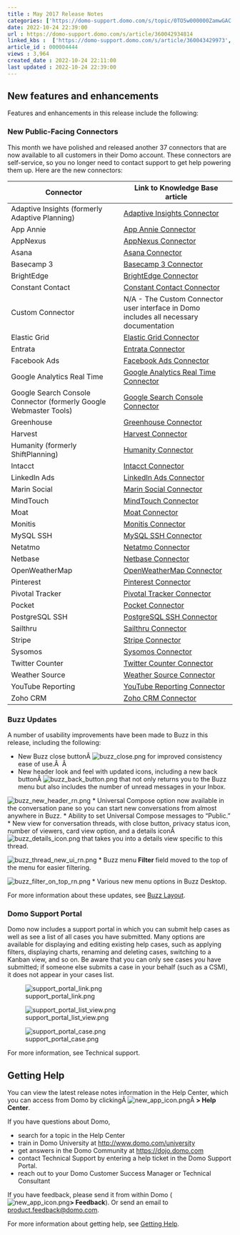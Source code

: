 ```yaml
---
title : May 2017 Release Notes
categories: ['https://domo-support.domo.com/s/topic/0TO5w000000ZamwGAC']
date: 2022-10-24 22:39:00
url : https://domo-support.domo.com/s/article/360042934814
linked_kbs :  ['https://domo-support.domo.com/s/article/360043429973', 'https://domo-support.domo.com/s/article/360042926594', 'https://domo-support.domo.com/s/knowledge-base', 'https://domo-support.domo.com/s/article/360042929714', 'https://domo-support.domo.com/s/article/360042925494', 'https://domo-support.domo.com/s/article/360042931054', 'https://domo-support.domo.com/s/article/360043429953', 'https://domo-support.domo.com/s/article/360042930434', 'https://domo-support.domo.com/s/article/360042928374', 'https://domo-support.domo.com/s/article/360043434673', 'https://domo-support.domo.com/s/article/360042930154', 'https://domo-support.domo.com/s/article/360042928794', 'https://domo-support.domo.com/s/article/360042926434', 'https://domo-support.domo.com/s/article/360043431733', 'https://domo-support.domo.com/s/article/360042931234', 'https://domo-support.domo.com/s/article/360042930314', 'https://domo-support.domo.com/s/article/360043435753', 'https://domo-support.domo.com/s/article/360042929294', 'https://domo-support.domo.com/s/article/360043429693', 'https://domo-support.domo.com/s/article/360042926994', 'https://domo-support.domo.com/s/article/360043435453', 'https://domo-support.domo.com/s/article/360042926954', 'https://domo-support.domo.com/s/article/360042928174', 'https://domo-support.domo.com/s/article/360042929914', 'https://domo-support.domo.com/s/article/360043432133', 'https://domo-support.domo.com/s/article/360043433673', 'https://domo-support.domo.com/s/article/360043434013', 'https://domo-support.domo.com/s/article/360043435513', 'https://domo-support.domo.com/s/article/360042930914', 'https://domo-support.domo.com/s/article/360042922874', 'https://domo-support.domo.com/s/article/360042934814', 'https://domo-support.domo.com/s/article/360043429933', 'https://domo-support.domo.com/s/article/360042926474', 'https://domo-support.domo.com/s/topic/0TO5w000000ZamwGAC', 'https://domo-support.domo.com/s/article/360042930334', 'https://domo-support.domo.com/s/article/360042930274', 'https://domo-support.domo.com/s/article/360043429913', 'https://domo-support.domo.com/s/article/360043433633', 'https://domo-support.domo.com/s/article/360043431593', 'https://domo-support.domo.com/s/article/360043434613', 'https://domo-support.domo.com/s/article/360043431213', 'https://domo-support.domo.com/s/article/360043436213', 'https://domo-support.domo.com/s/article/360042931754', 'https://domo-support.domo.com/s/article/360042928214', 'https://domo-support.domo.com/s/article/360042928874', 'https://domo-support.domo.com/s/article/360043433013']
article_id : 000004444
views : 3,964
created_date : 2022-10-24 22:11:00
last updated : 2022-10-24 22:39:00
---
```




New features and enhancements
-----------------------------


Features and enhancements in this release include the following:


### New Public-Facing Connectors


This month we have polished and released another 37 connectors that are now available to all customers in their Domo account. These connectors are self-service, so you no longer need to contact support to get help powering them up. Here are the new connectors:




| Connector | Link to Knowledge Base article |
| --- | --- |
| Adaptive Insights (formerly Adaptive Planning) | [Adaptive Insights Connector](..\adaptive_insights_connector\index.html "Adaptive Insights Connector") |
| App Annie | [App Annie Connector](..\app_annie_connector\index.html "App Annie Connector") |
| AppNexus | [AppNexus Connector](..\appnexus_connector\index.html "AppNexus Connector") |
| Asana | [Asana Connector](..\asana_connector\index.html "Asana Connector") |
| Basecamp 3 | [Basecamp 3 Connector](..\basecamp_3_connector\index.html "Basecamp 3 Connector") |
| BrightEdge | [BrightEdge Connector](..\brightedge_connector\index.html "BrightEdge Connector") |
| Constant Contact | [Constant Contact Connector](..\constant_contact_connector\index.html "Constant Contact Connector") |
| Custom Connector | N/A - The Custom Connector user interface in Domo includes all necessary documentation |
| Elastic Grid | [Elastic Grid Connector](..\zift_solutions_connector\index.html "Elastic Grid Connector") |
| Entrata | [Entrata Connector](..\entrata_connector\index.html "Entrata Connector") |
| Facebook Ads | [Facebook Ads Connector](..\facebook_ads_connector\index.html "Facebook Ads Connector") |
| Google Analytics Real Time | [Google Analytics Real Time Connector](..\google_analytics_real_time_connector\index.html "Google Analytics Real Time Connector") |
| Google Search Console Connector (formerly Google Webmaster Tools) | [Google Search Console Connector](..\google_search_console_connector\index.html "Google Search Console Connector") |
| Greenhouse | [Greenhouse Connector](..\greenhouse_connector\index.html "Greenhouse Connector") |
| Harvest | [Harvest Connector](..\harvest_connector\index.html "Harvest Connector") |
| Humanity (formerly ShiftPlanning) | [Humanity Connector](..\humanity_connector\index.html "Humanity Connector") |
| Intacct | [Intacct Connector](..\sage_intacct_connector\index.html "Intacct Connector") |
| LinkedIn Ads | [LinkedIn Ads Connector](..\linkedin_ads_connector\index.html "LinkedIn Ads Connector") |
| Marin Social | [Marin Social Connector](..\marin_social_connector\index.html "Marin Social Connector") |
| MindTouch | [MindTouch Connector](..\mindtouch_connector\index.html "MindTouch Connector") |
| Moat | [Moat Connector](..\moat_connector\index.html "Moat Connector") |
| Monitis | [Monitis Connector](..\monitis_connector\index.html "Monitis Connector") |
| MySQL SSH | [MySQL SSH Connector](..\mysql_ssh_connector\index.html "MySQL SSH Connector") |
| Netatmo | [Netatmo Connector](..\netatmo_connector\index.html "Netatmo Connector") |
| Netbase | [Netbase Connector](..\netbase_connector\index.html "Netbase Connector") |
| OpenWeatherMap | [OpenWeatherMap Connector](..\openweathermap_connector\index.html "OpenWeatherMap Connector") |
| Pinterest | [Pinterest Connector](..\pinterest_connector\index.html "Pinterest Connector") |
| Pivotal Tracker | [Pivotal Tracker Connector](..\pivotal_tracker_connector\index.html "Pivotal Tracker Connector") |
| Pocket | [Pocket Connector](..\pocket_connector\index.html "Pocket Connector") |
| PostgreSQL SSH | [PostgreSQL SSH Connector](..\postgresql_ssh_connector\index.html "PostgreSQL SSH Connector") |
| Sailthru | [Sailthru Connector](..\sailthru_connector\index.html "Sailthru Connector") |
| Stripe | [Stripe Connector](..\stripe_connector\index.html "Stripe Connector") |
| Sysomos | [Sysomos Connector](..\sysomos_connector\index.html "Sysomos Connector") |
| Twitter Counter | [Twitter Counter Connector](..\twitter_counter_connector\index.html "Twitter Counter Connector") |
| Weather Source | [Weather Source Connector](..\weather_source_connector\index.html "Weather Source Connector") |
| YouTube Reporting | [YouTube Reporting Connector](..\youtube_reporting_connector\index.html "YouTube Reporting Connector") |
| Zoho CRM | [Zoho CRM Connector](..\zoho_crm_connector\index.html "Zoho CRM Connector") |


### Buzz Updates


A number of usability improvements have been made to Buzz in this release, including the following:



* New Buzz close buttonÂ ![buzz_close.png](buzz_close.png) for improved consistency ease of use.Â  Â
* New header look and feel with updated icons, including a new back buttonÂ ![buzz_back_button.png](buzz_back_button.png) that not only returns you to the Buzz menu but also includes the number of unread messages in your Inbox.  
   
 ![buzz_new_header_rn.png](buzz_new_header_rn.png)
* Universal Compose option now available in the conversation pane so you can start new conversations from almost anywhere in Buzz.
* Ability to set Universal Compose messages to "Public."
* New view for conversation threads, with close button, privacy status icon, number of viewers, card view option, and a details iconÂ ![buzz_details_icon.png](buzz_details_icon.png) that takes you into a details view specific to this thread.  
   
 ![buzz_thread_new_ui_rn.png](buzz_thread_new_ui_rn.png)
* Buzz menu **Filter** field moved to the top of the menu for easier filtering.  
   
 ![buzz_filter_on_top_rn.png](buzz_filter_on_top_rn.png)
* Various new menu options in Buzz Desktop.


For more information about these updates, see [Buzz Layout](..\buzz_layout\index.html "Buzz Layout").


### Domo Support Portal


Domo now includes a support portal in which you can submit help cases as well as see a list of all cases you have submitted. Many options are available for displaying and editing existing help cases, such as applying filters, displaying charts, renaming and deleting cases, switching to a Kanban view, and so on. Be aware that you can only see cases *you* have submitted; if someone else submits a case in your behalf (such as a CSM), it does not appear in your cases list.  
  
![support_portal_link.png](support_portal_link.png)  
  
![support_portal_list_view.png](support_portal_list_view.png)  
  
![support_portal_case.png](support_portal_case.png)


For more information, see Technical support.


Getting Help
------------


You can view the latest release notes information in the Help Center, which you can access from Domo by clickingÂ ![new_app_icon.png](new_app_icon.png)Â **> Help Center**.


If you have questions about Domo,



* search for a topic in the Help Center
* train in Domo University at [http://www.domo.com/university](http://www.domo.com/university "http://www.domo.com/university")
* get answers in the Domo Community at [https://dojo.domo.com](https://dojo.domo.com "https://dojo.domo.com")
* contact Technical Support by entering a help ticket in the Domo Support Portal.
* reach out to your Domo Customer Success Manager or Technical Consultant


If you have feedback, please send it from within Domo (![new_app_icon.png](new_app_icon.png)**> Feedback**). Or send an email to [product.feedback@domo.com](mailto:product.feedback@domo.com "product.feedback@domo.com").


For more information about getting help, see [Getting Help](..\getting_help\index.html "Getting Help").